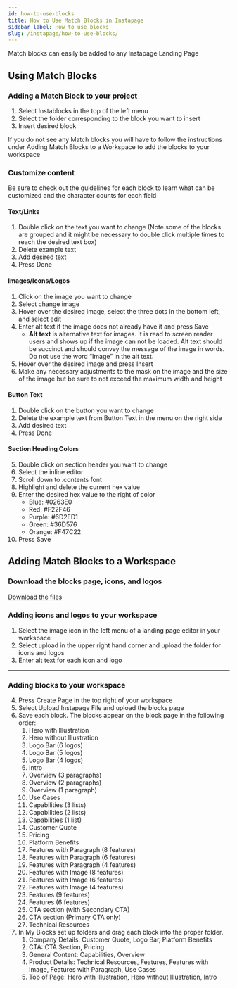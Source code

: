 ```yaml
---
id: how-to-use-blocks
title: How to Use Match Blocks in Instapage
sidebar_label: How to use blocks
slug: /instapage/how-to-use-blocks/
---
```


Match blocks can easily be added to any Instapage Landing Page

## Using Match Blocks

### Adding a Match Block to your project

1. Select Instablocks in the top of the left menu
2. Select the folder corresponding to the block you want to insert
3. Insert desired block

If you do not see any Match blocks you will have to follow the instructions under Adding Match Blocks to a Workspace to add the blocks to your workspace

### Customize content

Be sure to check out the guidelines for each block to learn what can be customized and the character counts for each field

#### Text/Links

1. Double click on the text you want to change (Note some of the blocks are grouped and it might be necessary to double click multiple times to reach the desired text box)
2. Delete example text
3. Add desired text
4. Press Done

#### Images/Icons/Logos

1. Click on the image you want to change
2. Select change image
3. Hover over the desired image, select the three dots in the bottom left, and select edit
4. Enter alt text if the image does not already have it and press Save
   - **Alt text** is alternative text for images. It is read to screen reader users and shows up if the image can not be loaded. Alt text should be succinct and should convey the message of the image in words. Do not use the word “Image” in the alt text.
5. Hover over the desired image and press Insert
6. Make any necessary adjustments to the mask on the image and the size of the image but be sure to not exceed the maximum width and height

#### Button Text

1. Double click on the button you want to change
2. Delete the example text from Button Text in the menu on the right side
3. Add desired text
4. Press Done

#### Section Heading Colors

5. Double click on section header you want to change
6. Select the inline editor
7. Scroll down to .contents font
8. Highlight and delete the current hex value
9. Enter the desired hex value to the right of color
   - Blue: #0263E0
   - Red: #F22F46
   - Purple: #6D2ED1
   - Green: #36D576
   - Orange: #F47C22
10. Press Save

## Adding Match Blocks to a Workspace

### Download the blocks page, icons, and logos

[Download the files](<https://www.dropbox.com/home/BRAND%20MARKETING/Match%20Design%20System%20(parent)/Instapage>)

### Adding icons and logos to your workspace

1. Select the image icon in the left menu of a landing page editor in your workspace
2. Select upload in the upper right hand corner and upload the folder for icons and logos
3. Enter alt text for each icon and logo

---

### Adding blocks to your workspace

4. Press Create Page in the top right of your workspace
5. Select Upload Instapage File and upload the blocks page
6. Save each block. The blocks appear on the block page in the following order:
   1. Hero with Illustration
   2. Hero without Illustration
   3. Logo Bar (6 logos)
   4. Logo Bar (5 logos)
   5. Logo Bar (4 logos)
   6. Intro
   7. Overview (3 paragraphs)
   8. Overview (2 paragraphs)
   9. Overview (1 paragraph)
   10. Use Cases
   11. Capabilities (3 lists)
   12. Capabilities (2 lists)
   13. Capabilities (1 list)
   14. Customer Quote
   15. Pricing
   16. Platform Benefits
   17. Features with Paragraph (8 features)
   18. Features with Paragraph (6 features)
   19. Features with Paragraph (4 features)
   20. Features with Image (8 features)
   21. Features with Image (6 features)
   22. Features with Image (4 features)
   23. Features (9 features)
   24. Features (6 features)
   25. CTA section (with Secondary CTA)
   26. CTA section (Primary CTA only)
   27. Technical Resources
7. In My Blocks set up folders and drag each block into the proper folder.
   1. Company Details: Customer Quote, Logo Bar, Platform Benefits
   2. CTA: CTA Section, Pricing
   3. General Content: Capabilities, Overview
   4. Product Details: Technical Resources, Features, Features with Image, Features with Paragraph, Use Cases
   5. Top of Page: Hero with Illustration, Hero without Illustration, Intro
